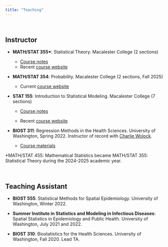 ```yaml
---
title: "Teaching"
---
```


<br>

## Instructor

-   **MATH/STAT 355\***: Statistical Theory. Macalester College (2 sections)

    -   [Course notes](https://mac-stat.github.io/MathStat355Notes/)
    -   Recent [course website](https://taylorokonek.github.io/mathstat355_sp25/)

-   **MATH/STAT 354**: Probability. Macalester College (2 sections, Fall 2025)

    -   Current [course website](https://taylorokonek.github.io/mathstat354_fa25/)

-   **STAT 155**: Introduction to Statistical Modeling. Macalester College (7 sections)

    -   [Course notes](https://mac-stat.github.io/Stat155Notes/)

    -   Recent [course website](https://taylorokonek.github.io/stat155_sp25/)

-   **BIOST 311**: Regression Methods in the Health Sciences. University of Washington, Spring 2022. Instructor of record with [Charlie Wolock](https://cwolock.github.io/teaching).

    -   [Course materials](https://github.com/cwolock/BIOST311)

\*MATH/STAT 455: Mathematical Statistics became MATH/STAT 355: Statistical Theory during the 2024-2025 academic year.

<br>

## Teaching Assistant

-   **BIOST 555**: Statistical Methods for Spatial Epidemiology. University of Washington, Winter 2022.

-   **Summer Institute in Statistics and Modeling in Infectious Diseases**: Spatial Statistics in Epidemiology and Public Health. University of Washington, July 2021 and 2022.

-   **BIOST 310**: Biostatistics for the Health Sciences. University of Washington, Fall 2020. Lead TA.
